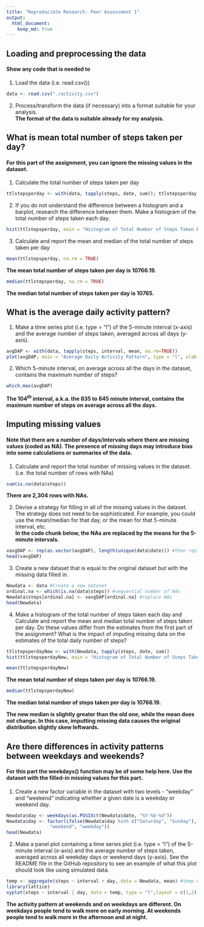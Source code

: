 ```yaml
---
title: "Reproducible Research: Peer Assessment 1"
output: 
  html_document:
    keep_md: true
---
```



## Loading and preprocessing the data
#### Show any code that is needed to
1. Load the data (i.e. read.csv())
```r
data <- read.csv("./activity.csv")
```

2. Process/transform the data (if necessary) into a format suitable for your analysis.  
**The format of the data is suitable already for my analysis.**

## What is mean total number of steps taken per day?
#### For this part of the assignment, you can ignore the missing values in the dataset.  
1. Calculate the total number of steps taken per day
```r
ttlstepsperday <- with(data, tapply(steps, date, sum)); ttlstepsperday
```

2. If you do not understand the difference between a histogram and a barplot, research the difference between them. Make a histogram of the total number of steps taken each day.
```r
hist(ttlstepsperday, main = "Histogram of Total Number of Steps Taken Each Day", xlab = "Total Number of Steps Taken Each Day", ylab = "Number of Days")
```

3. Calculate and report the mean and median of the total number of steps taken per day
```r
mean(ttlstepsperday, na.rm = TRUE)
```
**The mean total number of steps taken per day is 10766.19.**
```r
median(ttlstepsperday, na.rm = TRUE)
```
**The median total number of steps taken per day is 10765.**


## What is the average daily activity pattern?
1. Make a time series plot (i.e. type = "l") of the 5-minute interval (x-axis) and the average number of steps taken, averaged across all days (y-axis).
```r
avgDAP <- with(data, tapply(steps, interval, mean, na.rm=TRUE))
plot(avgDAP, main = "Average Daily Activity Pattern", type = "l", xlab = "Intervals", ylab = "Number of Steps")
```

2. Which 5-minute interval, on average across all the days in the dataset, contains the maximum number of steps?
```r
which.max(avgDAP)
```
**The $104^{th}$ interval, a.k.a. the 835 to 845 minute interval, contains the maximum number of steps on average across all the days.**


## Imputing missing values
#### Note that there are a number of days/intervals where there are missing values (coded as NA). The presence of missing days may introduce bias into some calculations or summaries of the data.  
1. Calculate and report the total number of missing values in the dataset. (i.e. the total number of rows with NAs)
```r
sum(is.na(data$steps))
```
**There are 2,304 rows with NAs.**

2. Devise a strategy for filling in all of the missing values in the dataset. The strategy does not need to be sophisticated. For example, you could use the mean/median for that day, or the mean for that 5-minute interval, etc.  
**In the code chunk below, the NAs are replaced by the means for the 5-minute intervals.**
```r
vavgDAP <- rep(as.vector(avgDAP), length(unique(data$date))) #then replace the corresponding NA values
head(vavgDAP)
```

3. Create a new dataset that is equal to the original dataset but with the missing data filled in.
```r
Newdata <- data #Create a new dataset
ordinal.na <- which(is.na(data$steps)) #sequential number of NAs
Newdata$steps[ordinal.na] <- vavgDAP[ordinal.na] #replace NAs
head(Newdata)
```

4. Make a histogram of the total number of steps taken each day and Calculate and report the mean and median total number of steps taken per day. Do these values differ from the estimates from the first part of the assignment? What is the impact of imputing missing data on the estimates of the total daily number of steps?
```r
ttlstepsperdayNew <- with(Newdata, tapply(steps, date, sum))
hist(ttlstepsperdayNew, main = "Histogram of Total Number of Steps Taken Each Day (Updated)", xlab = "Total Number of Steps Taken Each Day", ylab = "Number of Days")
```

```r
mean(ttlstepsperdayNew)
```
**The mean total number of steps taken per day is 10766.19.**  

```r
median(ttlstepsperdayNew)
```
**The median total number of steps taken per day is 10766.19.**   

**The new median is slightly greater than the old one, while the mean does not change. In this case, imputting missing data causes the original distribution slightly skew leftwards.**


## Are there differences in activity patterns between weekdays and weekends?
#### For this part the weekdays() function may be of some help here. Use the dataset with the filled-in missing values for this part.
1. Create a new factor variable in the dataset with two levels - "weekday" and "weekend" indicating whether a given date is a weekday or weekend day. 
```r
Newdata$day <- weekdays(as.POSIXct(Newdata$date, "%Y-%b-%d"))
Newdata$day <- factor(ifelse(Newdata$day %in% c("Saturday", "Sunday"),
                "weekend", "weekday"))
head(Newdata)
```

2. Make a panel plot containing a time series plot (i.e. type = "l") of the 5-minute interval (x-axis) and the average number of steps taken, averaged across all weekday days or weekend days (y-axis). See the README file in the GitHub repository to see an example of what this plot should look like using simulated data.  
```r
temp <- aggregate(steps ~ interval + day, data = Newdata, mean) #temp data by intervals and day
library(lattice)
xyplot(steps ~ interval | day, data = temp, type = "l",layout = c(1,2), xlab = "Interval", ylab = "Number of Steps")
```   

**The activity pattern at weekends and on weekdays are different. On weekdays people tend to walk more on early morning. At weekends people tend to walk more in the afternoon and at night.**

